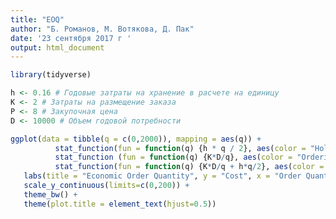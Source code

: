 ```yaml
---
title: "EOQ"
author: "Б. Романов, М. Вотякова, Д. Пак"
date: '23 сентября 2017 г '
output: html_document
---
```

```r
library(tidyverse)
```



```r
h <- 0.16 # Годовые затраты на хранение в расчете на единицу
K <- 2 # Затраты на размещение заказа
P <- 8 # Закупочная цена
D <- 10000 # Объем годовой потребности
```

```r

ggplot(data = tibble(q = c(0,2000)), mapping = aes(q)) +
          stat_function(fun = function(q) {h * q / 2}, aes(color = "Holding cost"), size = 1.2) +
          stat_function (fun = function(q) {K*D/q}, aes(color = "Ordering cost"), size = 1.2) +
          stat_function(fun = function(q) {K*D/q + h*q/2}, aes(color = "Total cost"), size = 1.2) +
   labs(title = "Economic Order Quantity", y = "Cost", x = "Order Quantity, Q", color = "Cost type") +
   scale_y_continuous(limits=c(0,200)) +
   theme_bw() +
   theme(plot.title = element_text(hjust=0.5))

```



